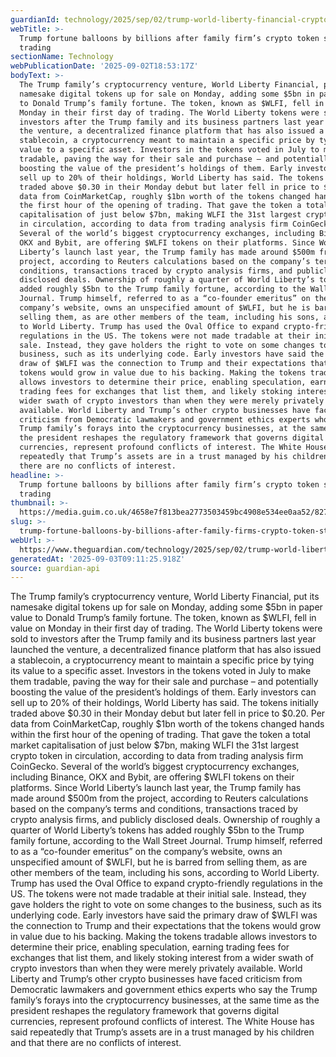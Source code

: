```yaml
---
guardianId: technology/2025/sep/02/trump-world-liberty-financial-cryptocurrency
webTitle: >-
  Trump fortune balloons by billions after family firm’s crypto token starts
  trading
sectionName: Technology
webPublicationDate: '2025-09-02T18:53:17Z'
bodyText: >-
  The Trump family’s cryptocurrency venture, World Liberty Financial, put its
  namesake digital tokens up for sale on Monday, adding some $5bn in paper value
  to Donald Trump’s family fortune. The token, known as $WLFI, fell in value on
  Monday in their first day of trading. The World Liberty tokens were sold to
  investors after the Trump family and its business partners last year launched
  the venture, a decentralized finance platform that has also issued a
  stablecoin, a cryptocurrency meant to maintain a specific price by tying its
  value to a specific asset. Investors in the tokens voted in July to make them
  tradable, paving the way for their sale and purchase – and potentially
  boosting the value of the president’s holdings of them. Early investors can
  sell up to 20% of their holdings, World Liberty has said. The tokens initially
  traded above $0.30 in their Monday debut but later fell in price to $0.20. Per
  data from CoinMarketCap, roughly $1bn worth of the tokens changed hands within
  the first hour of the opening of trading. That gave the token a total market
  capitalisation of just below $7bn, making WLFI the 31st largest crypto token
  in circulation, according to data from trading analysis firm CoinGecko.
  Several of the world’s biggest cryptocurrency exchanges, including Binance,
  OKX and Bybit, are offering $WLFI tokens on their platforms. Since World
  Liberty’s launch last year, the Trump family has made around $500m from the
  project, according to Reuters calculations based on the company’s terms and
  conditions, transactions traced by crypto analysis firms, and publicly
  disclosed deals. Ownership of roughly a quarter of World Liberty’s tokens has
  added roughly $5bn to the Trump family fortune, according to the Wall Street
  Journal. Trump himself, referred to as a “co-founder emeritus” on the
  company’s website, owns an unspecified amount of $WLFI, but he is barred from
  selling them, as are other members of the team, including his sons, according
  to World Liberty. Trump has used the Oval Office to expand crypto-friendly
  regulations in the US. The tokens were not made tradable at their initial
  sale. Instead, they gave holders the right to vote on some changes to the
  business, such as its underlying code. Early investors have said the primary
  draw of $WLFI was the connection to Trump and their expectations that the
  tokens would grow in value due to his backing. Making the tokens tradable
  allows investors to determine their price, enabling speculation, earning
  trading fees for exchanges that list them, and likely stoking interest from a
  wider swath of crypto investors than when they were merely privately
  available. World Liberty and Trump’s other crypto businesses have faced
  criticism from Democratic lawmakers and government ethics experts who say the
  Trump family’s forays into the cryptocurrency businesses, at the same time as
  the president reshapes the regulatory framework that governs digital
  currencies, represent profound conflicts of interest. The White House has said
  repeatedly that Trump’s assets are in a trust managed by his children and that
  there are no conflicts of interest.
headline: >-
  Trump fortune balloons by billions after family firm’s crypto token starts
  trading
thumbnail: >-
  https://media.guim.co.uk/4658e7f813bea2773503459bc4908e534ee0aa52/827_0_6263_5011/500.jpg
slug: >-
  trump-fortune-balloons-by-billions-after-family-firms-crypto-token-starts-trading
webUrl: >-
  https://www.theguardian.com/technology/2025/sep/02/trump-world-liberty-financial-cryptocurrency
generatedAt: '2025-09-03T09:11:25.918Z'
source: guardian-api
---
```

The Trump family’s cryptocurrency venture, World Liberty Financial, put its namesake digital tokens up for sale on Monday, adding some $5bn in paper value to Donald Trump’s family fortune. The token, known as $WLFI, fell in value on Monday in their first day of trading. The World Liberty tokens were sold to investors after the Trump family and its business partners last year launched the venture, a decentralized finance platform that has also issued a stablecoin, a cryptocurrency meant to maintain a specific price by tying its value to a specific asset. Investors in the tokens voted in July to make them tradable, paving the way for their sale and purchase – and potentially boosting the value of the president’s holdings of them. Early investors can sell up to 20% of their holdings, World Liberty has said. The tokens initially traded above $0.30 in their Monday debut but later fell in price to $0.20. Per data from CoinMarketCap, roughly $1bn worth of the tokens changed hands within the first hour of the opening of trading. That gave the token a total market capitalisation of just below $7bn, making WLFI the 31st largest crypto token in circulation, according to data from trading analysis firm CoinGecko. Several of the world’s biggest cryptocurrency exchanges, including Binance, OKX and Bybit, are offering $WLFI tokens on their platforms. Since World Liberty’s launch last year, the Trump family has made around $500m from the project, according to Reuters calculations based on the company’s terms and conditions, transactions traced by crypto analysis firms, and publicly disclosed deals. Ownership of roughly a quarter of World Liberty’s tokens has added roughly $5bn to the Trump family fortune, according to the Wall Street Journal. Trump himself, referred to as a “co-founder emeritus” on the company’s website, owns an unspecified amount of $WLFI, but he is barred from selling them, as are other members of the team, including his sons, according to World Liberty. Trump has used the Oval Office to expand crypto-friendly regulations in the US. The tokens were not made tradable at their initial sale. Instead, they gave holders the right to vote on some changes to the business, such as its underlying code. Early investors have said the primary draw of $WLFI was the connection to Trump and their expectations that the tokens would grow in value due to his backing. Making the tokens tradable allows investors to determine their price, enabling speculation, earning trading fees for exchanges that list them, and likely stoking interest from a wider swath of crypto investors than when they were merely privately available. World Liberty and Trump’s other crypto businesses have faced criticism from Democratic lawmakers and government ethics experts who say the Trump family’s forays into the cryptocurrency businesses, at the same time as the president reshapes the regulatory framework that governs digital currencies, represent profound conflicts of interest. The White House has said repeatedly that Trump’s assets are in a trust managed by his children and that there are no conflicts of interest.
